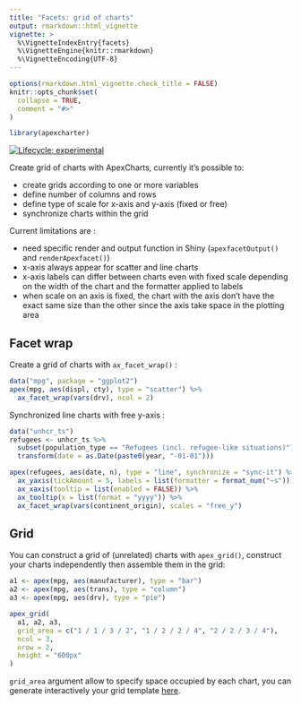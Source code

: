 ```yaml
---
title: "Facets: grid of charts"
output: rmarkdown::html_vignette
vignette: >
  %\VignetteIndexEntry{facets}
  %\VignetteEngine{knitr::rmarkdown}
  %\VignetteEncoding{UTF-8}
---
```


```r
options(rmarkdown.html_vignette.check_title = FALSE)
knitr::opts_chunk$set(
  collapse = TRUE,
  comment = "#>"
)
```

```r
library(apexcharter)
```


[![Lifecycle: experimental](https://img.shields.io/badge/lifecycle-experimental-orange.svg)](https://www.tidyverse.org/lifecycle/#experimental)

Create grid of charts with ApexCharts, currently it's possible to:

- create grids according to one or more variables
- define number of columns and rows
- define type of scale for x-axis and y-axis (fixed or free)
- synchronize charts within the grid

Current limitations are :

- need specific render and output function in Shiny (`apexfacetOutput()` and `renderApexfacet()`)
- x-axis always appear for scatter and line charts
- x-axis labels can differ between charts even with fixed scale depending on the width of the chart and the formatter applied to labels
- when scale on an axis is fixed, the chart with the axis don't have the exact same size than the other since the axis take space in the plotting area


## Facet wrap

Create a grid of charts with `ax_facet_wrap()` :

```r
data("mpg", package = "ggplot2")
apex(mpg, aes(displ, cty), type = "scatter") %>%
  ax_facet_wrap(vars(drv), ncol = 2)
```


Synchronized line charts with free y-axis :

```r
data("unhcr_ts")
refugees <- unhcr_ts %>% 
  subset(population_type == "Refugees (incl. refugee-like situations)") %>% 
  transform(date = as.Date(paste0(year, "-01-01")))

apex(refugees, aes(date, n), type = "line", synchronize = "sync-it") %>% 
  ax_yaxis(tickAmount = 5, labels = list(formatter = format_num("~s"))) %>% 
  ax_xaxis(tooltip = list(enabled = FALSE)) %>% 
  ax_tooltip(x = list(format = "yyyy")) %>% 
  ax_facet_wrap(vars(continent_origin), scales = "free_y")
```



## Grid

You can construct a grid of (unrelated) charts with `apex_grid()`, construct your charts independently then assemble them in the grid:

```r
a1 <- apex(mpg, aes(manufacturer), type = "bar")
a2 <- apex(mpg, aes(trans), type = "column")
a3 <- apex(mpg, aes(drv), type = "pie")

apex_grid(
  a1, a2, a3, 
  grid_area = c("1 / 1 / 3 / 2", "1 / 2 / 2 / 4", "2 / 2 / 3 / 4"),
  ncol = 3, 
  nrow = 2,
  height = "600px"
)
```


`grid_area` argument allow to specify space occupied by each chart, you can generate interactively your grid template [here](https://cssgrid-generator.netlify.app/).





